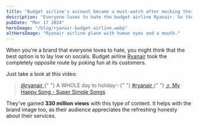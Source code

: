 ```yaml
---
title: "Budget airline's account became a must-watch after mocking their customers"
description: "Everyone loves to hate the budget airline Ryanair. So they fired back at their customers and became famous on TikTok for it."
pubDate: "Mar 17 2024"
heroImage: "/blog/ryanair-budget-airline.webp"
altHeroImage: "Ryanair airline plane with human eyes and a mouth."
---
```


When you're a brand that everyone loves to hate, you might think that
the best option is to lay low on socials. Budget airline
[Ryanair](https://www.tiktok.com/@ryanair)
took the completely opposite route by poking fun at its customers.

Just take a look at this video:

<div>
  <blockquote
    class="tiktok-embed"
    cite="https://www.tiktok.com/@ryanair/video/7171830538037185798"
    data-video-id="7171830538037185798"
    style="max-width: 605px;min-width: 325px;"
  >
    <section>
      <a
        target="_blank"
        title="@ryanair"
        href="https://www.tiktok.com/@ryanair?refer=embed"
      >
        @ryanair
      </a>{" "}
      A WHOLE day to holiday✨{" "}
      <a
        title="ryanair"
        target="_blank"
        href="https://www.tiktok.com/tag/ryanair?refer=embed"
      >
        #ryanair
      </a>{" "}
      <a
        target="_blank"
        title="♬ My Happy Song - Super Simple Songs"
        href="https://www.tiktok.com/music/My-Happy-Song-7159248233885141765?refer=embed"
      >
        ♬ My Happy Song - Super Simple Songs
      </a>
    </section>
  </blockquote>
  <script async src="https://www.tiktok.com/embed.js"></script>
</div>

They've gained **330 million views** with this type of content. It helps with
the brand image too, as their audience appreciates the refreshing
honesty about their services.
